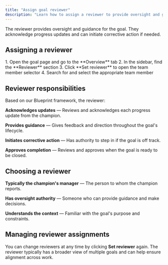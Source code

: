 ```yaml
---
title: "Assign goal reviewer"
description: "Learn how to assign a reviewer to provide oversight and guidance for a goal."
---
```



<ImageEnhancer />

The reviewer provides oversight and guidance for the goal. They acknowledge progress updates and can initiate corrective action if needed.

## Assigning a reviewer

<Steps>
1. Open the goal page and go to the **Overview** tab
2. In the sidebar, find the **Reviewer** section
3. Click **Set reviewer** to open the team member selector
4. Search for and select the appropriate team member
</Steps>

## Reviewer responsibilities

Based on our Blueprint framework, the reviewer:

**Acknowledges updates** — Reviews and acknowledges each progress update from the champion.

**Provides guidance** — Gives feedback and direction throughout the goal's lifecycle.

**Initiates corrective action** — Has authority to step in if the goal is off track.

**Approves completion** — Reviews and approves when the goal is ready to be closed.

## Choosing a reviewer

**Typically the champion's manager** — The person to whom the champion reports.

**Has oversight authority** — Someone who can provide guidance and make decisions.

**Understands the context** — Familiar with the goal's purpose and constraints.

## Managing reviewer assignments

You can change reviewers at any time by clicking **Set reviewer** again. The reviewer typically has a broader view of multiple goals and can help ensure alignment across work. 